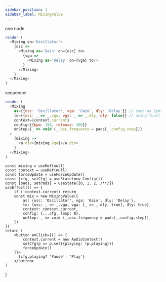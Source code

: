 ---
sidebar_position: 1
sidebar_label: MixingValue
---

<App/>

one node

```js
render (
  <Mixing on='Oscillator'>
    {osc =>
      <Mixing as='Gain' on={osc} to>
        {vga =>
          <Mixing as='Delay' on={vga} to/>
        }
      </Mixing>
    }
  </Mixing>
)
```

sequencer

```js
render (
  <Mixing
    as={{osc: 'Oscillator', vga: 'Gain', dly: 'Delay'}} // such as SynthedObject
    to={{osc: _ => _.vga, vga: _ => _.dly, dly: false}} // using functional value
    context={context.current}
    config={{bpm: 150, release: 100}}
    onStep={_ => void (_.osc.frequency = pads[_.config.step])}
  >
    {mixing =>
      <a.div>{mixing.vga}</a.div>
    }
  </Mixing>
)
```


    const mixing = useRef(null)
    const context = useRef(null)
    const forceUpdate = useForceUpdate()
    const [cfg, setCfg] = useState(new Config())
    const [pads, setPads] = useState([0, 1, 2, /**/])
    useEffect(() => {
        if (!context.current) return
        const mix = new MixingValue({
            as: {osc: 'Oscillator', vga: 'Gain', dly: 'Delay'},
            to: {osc: _ => _.vga, vga: [_ => _.dly, true], dly: true},
            context: context.current,
            config: {...cfg, loop: 8},
            onStep: _ => void (_.osc.frequency = pads[_.config.step]),
        })
    })
    return (
        <button onClick={() => {
            context.current = new AudioContext()
            setCfg(p => p.set({playing: !p.playing}))
            forceUpdate()
        }}>
          {cfg.playing? 'Pause': 'Play'}
        </button>
    )
}
